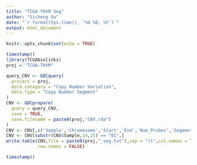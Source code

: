 ```yaml
---
title: "TCGA-THYM Seg"
author: "Sicheng Xu"
date: "`r format(Sys.time(), '%d %B, %Y')`"
output: html_document
---
```


```r
knitr::opts_chunk$set(echo = TRUE)
```

```r
timestamp()
library(TCGAbiolinks)
proj = "TCGA-THYM"

query_CNV <- GDCquery(
  project = proj,
  data.category = "Copy Number Variation",
  data.type = "Copy Number Segment"
)
CNV <- GDCprepare(
  query = query_CNV,
  save = TRUE,
  save.filename = paste0(proj,"CNV.rda")
)
CNV <- CNV[,c('Sample','Chromosome','Start','End','Num_Probes','Segment_Mean')]
CNV <- CNV[substr(CNV$Sample,14,15) == "01",]
write.table(CNV,file = paste0(proj,"_seg.txt"),sep = "\t",col.names = TRUE,
            row.names = FALSE)

timestamp()
```